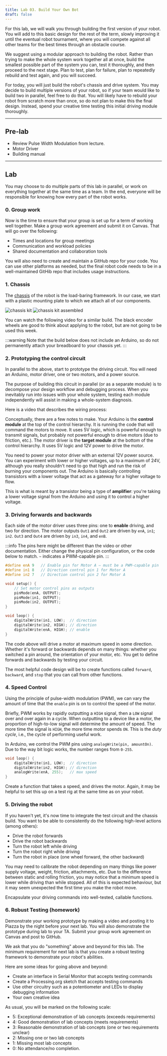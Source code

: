 ```yaml
---
title: Lab 03. Build Your Own Bot
draft: false
---
```



For this lab, we will walk you through building the first version of your robot. You will add to this basic design for the rest of the term, slowly improving it until the eventual robot tournament, where you will compete against all other teams for the best times through an obstacle course.

We suggest using a modular approach to building the robot. Rather than trying to make the whole system work together all at once, build the smallest possible part of the system you can, test it thoroughly, and then proceed to the next stage. Plan to test, plan for failure, plan to repeatedly rebuild and test again, and you will succeed.

For today, you will just build the robot's chassis and drive system. You may decide to build multiple versions of your robot, so if your team would like to build two in parallel, feel free to do that. You will likely have to rebuild your robot from scratch more than once, so do not plan to make this the final design. Instead, spend your creative time testing this initial driving module thoroughly.


---
## Pre-lab
- Review Pulse Width Modulation from lecture.
- Motor Driver
- Building manual

---
## Lab
You may choose to do multiple parts of this lab in parallel, or work on everything together at the same time as a team. In the end, everyone will be responsible for knowing how every part of the robot works.

### 0. Group work 
Now is the time to ensure that your group is set up for a term of working well together. Make a group work agreement and submit it on Canvas. That will go over the following:
- Times and locations for group meetings
- Communication and workload policies
- Shared documentation and collaboration tools

You will also need to create and maintain a GitHub repo for your code. You can use other platforms as needed, but the final robot code needs to be in a well-maintained GitHib repo that includes usage instructions.

### 1. Chassis
The [chassis](https://en.wikipedia.org/wiki/Chassis) of the robot is the load-baring framework. In our case, we start with a plastic mounting plate to which we attach all of our components.

![chassis kit](/img/chassis-kit.jpg)
![chassis kit assembled](/img/chassis-assembled.jpg)

You can watch the following video for a similar build. The black encoder wheels are good to think about applying to the robot, but are not going to be used this week.

:::warning
Note that the build below does not include an Arduino, so do not permanently attach your breadboard to your chassis yet.
:::

<YouTube id="Q4UmbjXwoZ4" />


### 2. Prototyping the control circuit
In parallel to the above, start to prototype the driving circuit. You will need an Arduino, motor driver, one or two motors, and a power source. 

The purpose of building this circuit in parallel (or as a separate module) is to decompose your design workflow and debugging process. When you inevitably run into issues with your whole system, testing each module independently will assist in making a whole-system diagnosis.

Here is a video that describes the wiring process:

<YouTube id="E2sTbpFsvXI" />

Conceptually, there are a few notes to make. Your Arduino is the **control module** at the top of the control hierarchy. It is running the code that will command the motors to move. It uses 5V logic, which is powerful enough to transmit signals, but probably not powerful enough to drive motors (due to friction, etc.). The motor driver is the **target module** at the bottom of the control hierarchy. It uses 5V logic and 12V power to drive the motor.

You need to power your motor driver with an external 12V power source. You can experiment with lower or higher voltages, up to a maximum of 24V, although you really shouldn't need to go that high and run the risk of burning your components out. The Arduino is basically controlling transistors with a lower voltage that act as a gateway for a higher voltage to flow.

This is what is meant by a transistor being a type of **amplifier**: you're taking a lower voltage signal from the Arduino and using it to control a higher voltage.


### 3. Driving forwards and backwards
Each side of the motor driver uses three pins: one to **enable** driving, and two for direction. The motor outputs `Out1` and `Out2` are driven by `enA`, `in1`; `in2`. `Out3` and `Out4` are driven by `in3`, `in4`, and `enB`. 

:::info
The pins here might be different than the video or other documentation. Either change the physical pin configuration, or the code below to match. `~` indicates a PWM-capable pin.
:::

```cpp
#define enA 9   // Enable pin for Motor A — must be a PWM-capable pin
#define in1 8   // Direction control pin 1 for Motor A
#define in2 7   // Direction control pin 2 for Motor A

void setup() {
    // Set motor control pins as outputs
    pinMode(enA, OUTPUT);
    pinMode(in1, OUTPUT);
    pinMode(in2, OUTPUT);
}

void loop() {
    digitalWrite(in1, LOW);  // direction
    digitalWrite(in2, HIGH); // direction
    digitalWrite(enA, HIGH); // enable
}
```

The code above will drive a motor at maximum speed in some direction. Whether it's forward or backwards depends on many things: whether you switched a pin around, the orientation of your motor, etc. You get to define forwards and backwards by testing your circuit.

The most helpful code design will be to create functions called `forward`, `backward`, and `stop` that you can call from other functions. 

### 4. Speed Control
Using the principle of pulse-width modulation (PWM), we can vary the amount of time that the `enable` pin is on to control the speed of the motor. 

Briefly, PWM works by rapidly outputting a `HIGH` signal, then a `LOW` signal over and over again in a cycle. When outputting to a device like a motor, the proportion of high-to-low signal will determine the amount of speed. The more time the signal is `HIGH`, the more time motor spends `ON`. This is the *duty cycle*, i.e., the cycle of performing useful work.

In Arduino, we control the PWM pins using `analogWrite(pin, amountOn)`. Due to the way bit logic works, the number ranges from `0-255`. 

```cpp
void loop() {
    digitalWrite(in1, LOW);  // direction
    digitalWrite(in2, HIGH); // direction
    analogWrite(enA, 255);   // max speed
}
```

Create a function that takes a speed, and drives the motor. Again, it may be helpful to set this up on a test rig at the same time as on your robot.

### 5. Driving the robot
If you haven't yet, it's now time to integrate the test circuit and the chassis build. You want to be able to consistently do the following high-level actions (among others):
- Drive the robot forwards
- Drive the robot backwards
- Turn the robot left while driving
- Turn the robot right while driving
- Turn the robot in place (one wheel forward, the other backward)

You may need to calibrate the robot depending on many things like power supply voltage, weight, friction, attachments, etc. Due to the difference between static and rolling friction, you may notice that a minimum speed is lower while driving than while stopped. All of this is expected behaviour, but it may seem unexpected the first time you make the robot move.

Encapsulate your driving commands into well-tested, callable functions.

### 6. Robust Testing (homework)
Demonstrate your working prototype by making a video and posting it to Piazza by the night before your next lab. You will also demonstrate the prototype during lab to your TA. Submit your group work agreement on Canvas and post to GitHub.

We ask that you do "something" above and beyond for this lab. The minimum requirement for next lab is that you create a robust testing framework to demonstrate your robot's abilities.

Here are some ideas for going above and beyond:
- Create an interface in Serial Monitor that accepts testing commands
- Create a Processing.org sketch that accepts testing commands
- Use other circuitry such as a potentiometer and LEDs to display debugging information
- Your own creative idea

As usual, you will be marked on the following scale:

- 5: Exceptional demonstration of lab concepts (exceeds requirements)
- 4: Good demonstration of lab concepts (meets requirements)
- 3: Reasonable demonstration of lab concepts (one or two requirements unclear)
- 2: Missing one or two lab concepts
- 1: Missing most lab concepts
- 0: No attendance/no completion.